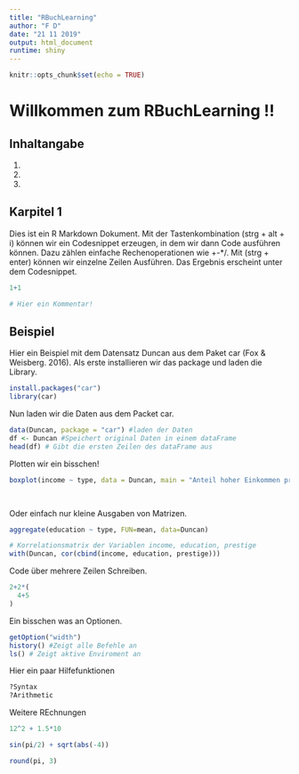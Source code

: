 ```yaml
---
title: "RBuchLearning"
author: "F D"
date: "21 11 2019"
output: html_document
runtime: shiny
---
```


```r
knitr::opts_chunk$set(echo = TRUE)
```

# Willkommen zum RBuchLearning !!

## Inhaltangabe

1.
2. 
3. 

## Karpitel 1

Dies ist ein R Markdown Dokument. Mit der Tastenkombination (strg + alt + i) können wir ein Codesnippet erzeugen, in dem wir dann Code ausführen können. Dazu zählen einfache Rechenoperationen wie +-*/. Mit (strg + enter) können wir einzelne Zeilen Ausführen. Das Ergebnis erscheint unter dem Codesnippet.

```r
1+1

# Hier ein Kommentar!

```


## Beispiel

Hier ein Beispiel mit dem Datensatz Duncan aus dem Paket car (Fox & Weisberg. 2016). Als erste installieren wir das package und laden die Library.

```r
install.packages("car")
library(car)
```


Nun laden wir die Daten aus dem Packet car.

```r
data(Duncan, package = "car") #laden der Daten
df <- Duncan #Speichert original Daten in einem dataFrame
head(df) # Gibt die ersten Zeilen des dataFrame aus
```

Plotten wir ein bisschen!

```r
boxplot(income ~ type, data = Duncan, main = "Anteil hoher Einkommen pro Berufsgruppe")
        



```


Oder einfach nur kleine Ausgaben von Matrizen.

```r
aggregate(education ~ type, FUN=mean, data=Duncan)

```


```r
# Korrelationsmatrix der Variablen income, education, prestige
with(Duncan, cor(cbind(income, education, prestige)))
```

Code über mehrere Zeilen Schreiben.

```r
2+2*(
  4+5
)
```

Ein bisschen was an Optionen.

```r
getOption("width")
history() #Zeigt alle Befehle an
ls() # Zeigt aktive Enviroment an
```

Hier ein paar Hilfefunktionen

```r
?Syntax
?Arithmetic
```

Weitere REchnungen

```r
12^2 + 1.5*10

sin(pi/2) + sqrt(abs(-4))

round(pi, 3)
```

